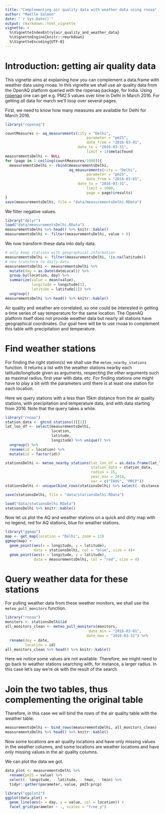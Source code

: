 ```yaml
---
title: "Complementing air quality data with weather data using rnoaa"
author: "Maëlle Salmon"
date: "`r Sys.Date()`"
output: rmarkdown::html_vignette
vignette: >
  %\VignetteIndexEntry{air_quality_and_weather_data}
  %\VignetteEngine{knitr::rmarkdown}
  %\VignetteEncoding{UTF-8}
---
```


# Introduction: getting air quality data

This vignette aims at explaining how you can complement a data.frame with weather data using rnoaa. In this vignette we shall use air quality data from the OpenAQ platform queried with the ropenaq package, for India. Using [ropenaq](https://github.com/masalmon/ropenaq) one can get e.g. PM2.5 values over time in Delhi in March 2016. For getting all data for march we'll loop over several pages.

First, we need to know how many measures are available for Delhi for March 2016.

```r
library("ropenaq")

countMeasures <- aq_measurements(city = "Delhi",
                                     parameter = "pm25",
                                     date_from = "2016-03-01",
                                 date_to = "2016-03-31",
                                     limit = 1)$meta$found
measurementsDelhi <- NULL
for (page in 1:ceiling(countMeasures/1000)){
  measurementsDelhi <- rbind(measurementsDelhi,
                             aq_measurements(city = "Delhi",
                                     parameter = "pm25",
                                     date_from = "2016-03-01",
                                 date_to = "2016-03-31",
                                     limit = 1000, 
                                     page = page)$results)
}
save(measurementsDelhi, file = "data/measurementsDelhi.RData")
```

We filter negative values.

```r
library("dplyr")
load("data/measurementsDelhi.RData")
measurementsDelhi %>% head() %>% knitr::kable()
measurementsDelhi <- filter(measurementsDelhi, value > 0)
```

We now transform these data into daily data.

```r
# only keep stations with geographical information
measurementsDelhi <- filter(measurementsDelhi, !is.na(latitude))
# now transform to daily data
measurementsDelhi <- measurementsDelhi %>% 
  mutate(day = as.Date(dateLocal)) %>%
  group_by(location, day) %>%
  summarize(value = mean(value),
            longitude = longitude[1],
            latitude = latitude[1]) %>%
  ungroup()
measurementsDelhi %>% head() %>% knitr::kable()

```

Air quality and weather are correlated, so one could be interested in getting a time series of say temperature for the same location. The OpenAQ platform itself does not provide weather data but nearly all stations have geographical coordinates. Our goal here will be to use rnoaa to complement this table with precipitation and temperature.

# Find weather stations

For finding the right station(s) we shall use the `meteo_nearby_stations` function. It returns a list with the weather stations nearby each latitude/longitude given as arguments, respecting the other arguments such as maximal radius, first year with data, etc. For finding stations one might have to play a bit with the parameters until there is at least one station for each location.

Here we query stations with a less than 15km distance from the air quality stations, with precipitation and temperature data, and with data starting from 2016. Note that the query takes a while.

```r
library("rnoaa")
station_data <- ghcnd_stations()[[1]]
lat_lon_df <- select(measurementsDelhi,
                     location, 
                     latitude,
                     longitude) %>% unique() %>%
  ungroup() %>%
  rename(id = location) %>%
  mutate(id = factor(id))

stationsDelhi <- meteo_nearby_stations(lat_lon_df = as.data.frame(lat_lon_df),
                                       station_data = station_data,
                                       radius = 15,
                                       year_min = 2016,
                                       var = c("TAVG", "PRCP"))
stationsDelhi <- unique(bind_rows(stationsDelhi) %>% select(- distance))

save(stationsDelhi, file = "data/stationsDelhi.RData")

```

```r
load("data/stationsDelhi.RData")
stationsDelhi %>% knitr::kable()
```

Now let us plot the AQ and weather stations on a quick and dirty map with no legend, red for AQ stations, blue for weather stations.

```r
library("ggmap")
map <- get_map(location = "Delhi", zoom = 11)
ggmap(map) + 
  geom_point(aes(x = longitude, y = latitude),
             data = stationsDelhi, col = "blue", size = 4)+ 
  geom_point(aes(x = longitude, y = latitude),
             data = measurementsDelhi, col = "red", size = 4)
```


# Query weather data for these stations

For pulling weather data from these weather monitors, we shall use the `meteo_pull_monitors` function.

```r
library("rnoaa")
monitors <- stationsDelhi$id
all_monitors_clean <- meteo_pull_monitors(monitors,
                                      date_min = "2016-03-01",
                                     date_max = "2016-03-31") %>%
  rename(day = date,
         location = id)
all_monitors_clean %>% head() %>% knitr::kable()

```

Here we notice some values are not available. Therefore, we might need to go back to weather stations searching with, for instance, a larger radius. In this case let's say we're ok with the result of the search.

# Join the two tables, thus complementing the original table

Therefore, in this case we will bind the rows of the air quality table with the weather table.

```r
measurementsDelhi <- bind_rows(measurementsDelhi, all_monitors_clean)
measurementsDelhi %>% head() %>% knitr::kable()
```


 Now some locations are air quality locations and have only missing values in the weather columns, and some locations are weather locations and have only missing values in the air quality columns.
 
We can plot the data we got.

```r
data_plot <- measurementsDelhi %>% 
  rename(pm25 = value) %>%
  select(- longitude, - latitude, - tmax, - tmin) %>%
  tidyr::gather(parameter, value, pm25:prcp)

library("ggplot2")
ggplot(data_plot) +
  geom_line(aes(x = day, y = value, col = location)) +
  facet_grid(parameter ~ ., scales = "free_y")

```
